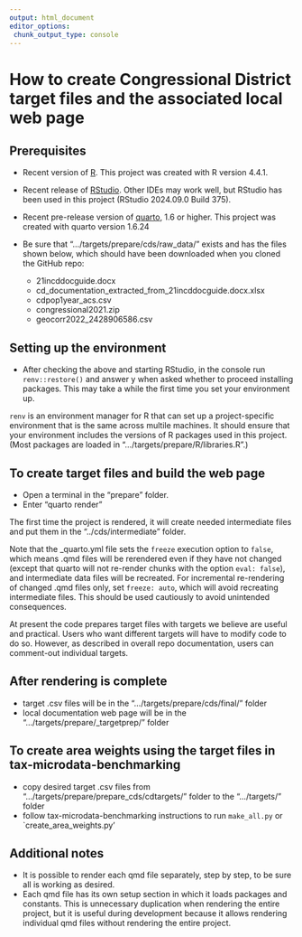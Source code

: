 ```yaml
---
output: html_document
editor_options: 
 chunk_output_type: console
---
```


# How to create Congressional District target files and the associated local web page

## Prerequisites

-   Recent version of [R](https://www.r-project.org/). This project was created with R version 4.4.1.
-   Recent release of [RStudio](https://posit.co/products/open-source/rstudio/). Other IDEs may work well, but RStudio has been used in this project (RStudio 2024.09.0 Build 375).
-   Recent pre-release version of [quarto](https://quarto.org/docs/download/prerelease.html), 1.6 or higher. This project was created with quarto version 1.6.24
-   Be sure that ".../targets/prepare/cds/raw_data/" exists and has the files shown below, which should have been downloaded when you cloned the GitHub repo:

    -   21incddocguide.docx
    -   cd_documentation_extracted_from_21incddocguide.docx.xlsx
    -   cdpop1year_acs.csv
    -   congressional2021.zip
    -   geocorr2022_2428906586.csv
    
## Setting up the environment

-   After checking the above and starting RStudio, in the console run `renv::restore()` and answer y when asked whether to proceed installing packages. This may take a while the first time you set your environment up.

`renv` is an environment manager for R that can set up a project-specific environment that is the same across multile machines. It should ensure that your environment includes the versions of R packages used in this project. (Most packages are loaded in ".../targets/prepare/R/libraries.R".)

## To create target files and build the web page

-   Open a terminal in the "prepare" folder.
-   Enter "quarto render"

The first time the project is rendered, it will create needed intermediate files and put them in the "../cds/intermediate" folder.

Note that the \_quarto.yml file sets the `freeze` execution option to `false`, which means .qmd files will be rerendered even if they have not changed (except that quarto will not re-render chunks with the option `eval: false`), and intermediate data files will be recreated. For incremental re-rendering of changed .qmd files only, set `freeze: auto`, which will avoid recreating intermediate files. This should be used cautiously to avoid unintended consequences.

At present the code prepares target files with targets we believe are useful and practical. Users who want different targets will have to modify code to do so. However, as described in overall repo documentation, users can comment-out individual targets.

## After rendering is complete

-   target .csv files will be in the ".../targets/prepare/cds/final/" folder
-   local documentation web page will be in the ".../targets/prepare/\_targetprep/" folder

## To create area weights using the target files in tax-microdata-benchmarking

-   copy desired target .csv files from ".../targets/prepare/prepare_cds/cdtargets/" folder to the ".../targets/" folder
-   follow tax-microdata-benchmarking instructions to run `make_all.py` or \`create_area_weights.py'

## Additional notes

-   It is possible to render each qmd file separately, step by step, to be sure all is working as desired.
-   Each qmd file has its own setup section in which it loads packages and constants. This is unnecessary duplication when rendering the entire project, but it is useful during development because it allows rendering individual qmd files without rendering the entire project.
